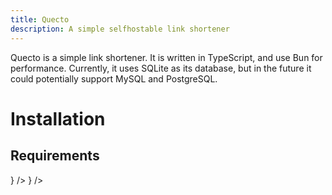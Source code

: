 ```yaml
---
title: Quecto
description: A simple selfhostable link shortener 
---
```



Quecto is a simple link shortener. It is written in TypeScript, and use Bun for performance. Currently, it uses SQLite as its database, but in the future it could potentially support MySQL and PostgreSQL.

# Installation
## Requirements


<Cards>
    <Card title="Standalone" href="/installation/standalone" icon={<SiBun color="#FEF0DF" />} />
    <Card title="Docker" href="/installation/docker" icon={<SiDocker color="#2496ED" />} />
</Cards>